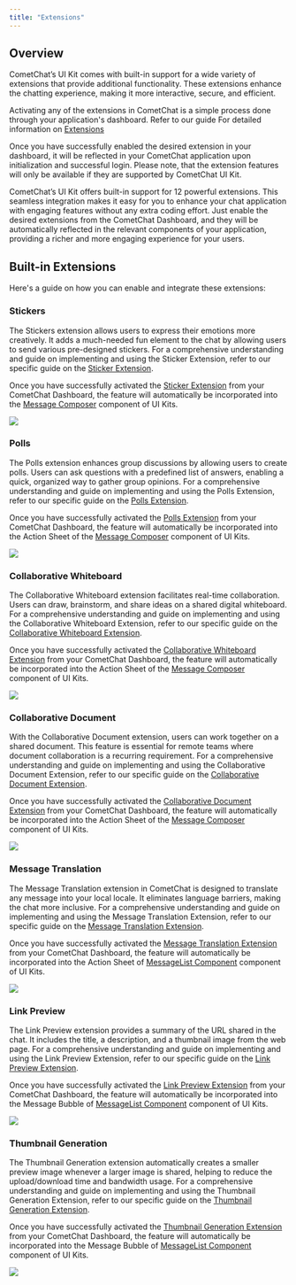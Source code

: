 ```yaml
---
title: "Extensions"
---
```


## Overview

CometChat’s UI Kit comes with built-in support for a wide variety of extensions that provide additional functionality. These extensions enhance the chatting experience, making it more interactive, secure, and efficient.

Activating any of the extensions in CometChat is a simple process done through your application's dashboard. Refer to our guide For detailed information on [Extensions](/docs/fundamentals/extensions-overview)

Once you have successfully enabled the desired extension in your dashboard, it will be reflected in your CometChat application upon initialization and successful login. Please note, that the extension features will only be available if they are supported by CometChat UI Kit.

CometChat’s UI Kit offers built-in support for 12 powerful extensions. This seamless integration makes it easy for you to enhance your chat application with engaging features without any extra coding effort. Just enable the desired extensions from the CometChat Dashboard, and they will be automatically reflected in the relevant components of your application, providing a richer and more engaging experience for your users.

## Built-in Extensions

Here's a guide on how you can enable and integrate these extensions:

### Stickers

The Stickers extension allows users to express their emotions more creatively. It adds a much-needed fun element to the chat by allowing users to send various pre-designed stickers. For a comprehensive understanding and guide on implementing and using the Sticker Extension, refer to our specific guide on the [Sticker Extension](/docs/fundamentals/stickers).

Once you have successfully activated the [Sticker Extension](/docs/fundamentals/stickers) from your CometChat Dashboard, the feature will automatically be incorporated into the [Message Composer](/docs/ui-kit/react-native/message-composer) component of UI Kits.

<Frame>
  <img src="/images/4be2f2ca-Stickers-da00005eb3724f1616d676ed38f7410c.png" />
</Frame>

### Polls

The Polls extension enhances group discussions by allowing users to create polls. Users can ask questions with a predefined list of answers, enabling a quick, organized way to gather group opinions. For a comprehensive understanding and guide on implementing and using the Polls Extension, refer to our specific guide on the [Polls Extension](/docs/fundamentals/polls).

Once you have successfully activated the [Polls Extension](/docs/fundamentals/polls) from your CometChat Dashboard, the feature will automatically be incorporated into the Action Sheet of the [Message Composer](/docs/ui-kit/react-native/message-composer) component of UI Kits.

<Frame>
  <img src="/images/660937b1-Polls-d74add1cb39e5aede880863aed044015.png" />
</Frame>

### Collaborative Whiteboard

The Collaborative Whiteboard extension facilitates real-time collaboration. Users can draw, brainstorm, and share ideas on a shared digital whiteboard. For a comprehensive understanding and guide on implementing and using the Collaborative Whiteboard Extension, refer to our specific guide on the [Collaborative Whiteboard Extension](/docs/fundamentals/collaborative-whiteboard).

Once you have successfully activated the [Collaborative Whiteboard Extension](/docs/fundamentals/collaborative-whiteboard) from your CometChat Dashboard, the feature will automatically be incorporated into the Action Sheet of the [Message Composer](/docs/ui-kit/react-native/message-composer) component of UI Kits.

<Frame>
  <img src="/images/fa77a5e8-Collaborative_Whiteboard-f8b4edbe03fdbe090896d4adcc76d0f4.png" />
</Frame>

### Collaborative Document

With the Collaborative Document extension, users can work together on a shared document. This feature is essential for remote teams where document collaboration is a recurring requirement. For a comprehensive understanding and guide on implementing and using the Collaborative Document Extension, refer to our specific guide on the [Collaborative Document Extension](/docs/fundamentals/collaborative-document).

Once you have successfully activated the [Collaborative Document Extension](/docs/fundamentals/collaborative-document) from your CometChat Dashboard, the feature will automatically be incorporated into the Action Sheet of the [Message Composer](/docs/ui-kit/react-native/message-composer) component of UI Kits.

<Frame>
  <img src="/images/03aa894f-Collaborative_document-dd0efc054c7851e8dcaa26dfaf323ab7.png" />
</Frame>

### Message Translation

The Message Translation extension in CometChat is designed to translate any message into your local locale. It eliminates language barriers, making the chat more inclusive. For a comprehensive understanding and guide on implementing and using the Message Translation Extension, refer to our specific guide on the [Message Translation Extension](/docs/fundamentals/message-translation).

Once you have successfully activated the [Message Translation Extension](/docs/fundamentals/message-translation) from your CometChat Dashboard, the feature will automatically be incorporated into the Action Sheet of [MessageList Component](/docs/ui-kit/react-native/message-list) component of UI Kits.

<Frame>
  <img src="/images/b5c54dbe-Message_Translation-4007b17e1d68cc483ebcc6e8ec6a441b.png" />
</Frame>

### Link Preview

The Link Preview extension provides a summary of the URL shared in the chat. It includes the title, a description, and a thumbnail image from the web page. For a comprehensive understanding and guide on implementing and using the Link Preview Extension, refer to our specific guide on the [Link Preview Extension](/docs/fundamentals/link-preview).

Once you have successfully activated the [Link Preview Extension](/docs/fundamentals/link-preview) from your CometChat Dashboard, the feature will automatically be incorporated into the Message Bubble of [MessageList Component](/docs/ui-kit/react-native/message-list) component of UI Kits.

<Frame>
  <img src="/images/b35b8ee3-Link_preview-3d4641b48f429e00c8d36791f3c573c7.png" />
</Frame>

### Thumbnail Generation

The Thumbnail Generation extension automatically creates a smaller preview image whenever a larger image is shared, helping to reduce the upload/download time and bandwidth usage. For a comprehensive understanding and guide on implementing and using the Thumbnail Generation Extension, refer to our specific guide on the [Thumbnail Generation Extension](/docs/fundamentals/thumbnail-generation).

Once you have successfully activated the [Thumbnail Generation Extension](/docs/fundamentals/thumbnail-generation) from your CometChat Dashboard, the feature will automatically be incorporated into the Message Bubble of [MessageList Component](/docs/ui-kit/react-native/message-list) component of UI Kits.

<Frame>
  <img src="/images/1ecec350-Thumbnail_Generation-ee865ec30804539cd8115697b8560a22.png" />
</Frame>
